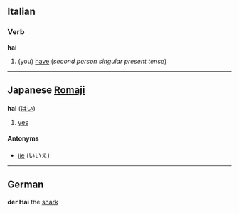 ==Italian==
===Verb===
'''hai'''

#(you) [[have]] (''second person singular present tense'')

----

==Japanese [[Romaji]]==
<!-- i guess it's an interjection but it could be a particle -->
'''hai''' ([[はい]])

# [[yes]]

====Antonyms====
*[[iie]] (いいえ)
----
==German==

'''der Hai'''
the [[shark]]